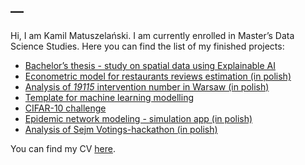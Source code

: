 ---
---
Hi, I am Kamil Matuszelański. I am currently enrolled in Master's Data Science Studies. Here you can find the list of my finished projects:

* [Bachelor's thesis - study on spatial data using Explainable AI](licencjat.html)
* [Econometric model for restaurants reviews estimation (in polish)](model_restauracje.pdf)
* [Analysis of *19115* intervention number in Warsaw (in polish)](raport-wwa.html)
* [Template for machine learning modelling](template_modelling.html)
* [CIFAR-10 challenge](cifar-analysis.html)
* [Epidemic network modeling - simulation app (in polish)](https://kmsieci.shinyapps.io/siec/)
* [Analysis of Sejm Votings-hackathon (in polish)](https://github.com/Kamyki/Hackaton-fuw)

You can find my CV [here](CV.pdf).
